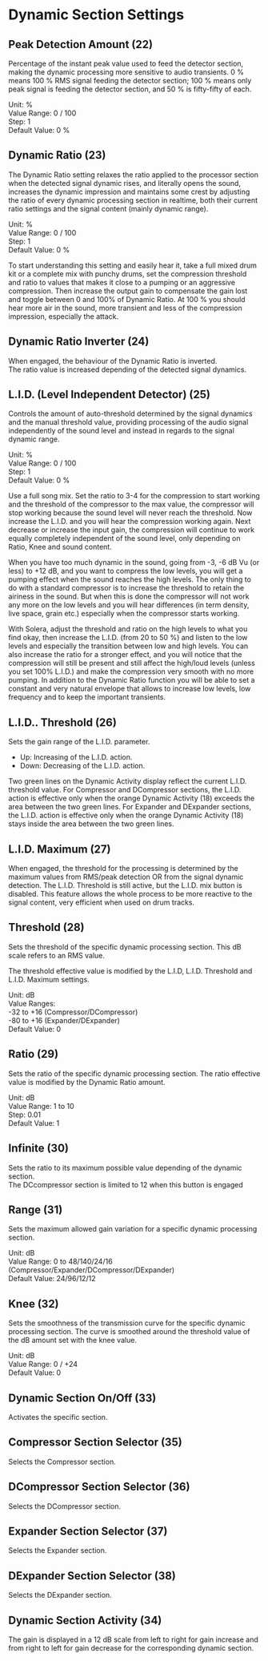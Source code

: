 # Dynamic Section Settings

## Peak Detection Amount (22)
Percentage of the instant peak value used to feed the detector section, making the dynamic processing more sensitive 
to audio transients.  0 % means 100 % RMS signal feeding the detector section; 100 % means only peak signal 
is feeding the detector section, and 50 % is fifty-fifty of each.

Unit: %  
Value Range: 0 / 100  
Step: 1  
Default Value: 0 %

## Dynamic Ratio (23)
The Dynamic Ratio setting relaxes the ratio applied to the processor section when the detected signal dynamic 
rises, and literally opens the sound, increases the dynamic impression and maintains some crest by adjusting 
the ratio of every dynamic processing section in realtime, both their current ratio settings and the signal content 
(mainly dynamic range).

Unit: %  
Value Range: 0 / 100  
Step: 1  
Default Value: 0 % 

:::{.callout-note}
To start understanding this setting and easily hear it, take a full mixed drum kit or a complete mix with punchy 
drums, set the compression threshold and ratio to values that makes it close to a pumping or an aggressive compression. Then increase the output gain to compensate the gain lost and toggle between 0 and 100% of Dynamic 
Ratio. At 100 % you should hear more air in the sound, more transient and less of the compression impression, 
especially the attack.
:::

## Dynamic Ratio Inverter (24)
When engaged, the behaviour of the Dynamic Ratio is inverted.  
The ratio value is increased depending of the detected signal dynamics.

## L.I.D. (Level Independent Detector) (25)
Controls the amount of auto-threshold determined by the signal dynamics and the manual threshold value, providing 
processing of the audio signal independently of the sound level and instead in regards to the signal dynamic 
range.

Unit: %  
Value Range: 0 / 100  
Step: 1  
Default Value: 0 % 

:::{.callout-note}
Use a full song mix. Set the ratio to 3-4 for the compression to start working and the threshold of the compressor 
to the max value, the compressor will stop working because the sound level will never reach the threshold. Now 
increase the L.I.D. and you will hear the compression working again. Next decrease or increase the input gain, the 
compression will continue to work equally completely independent of the sound level, only depending on Ratio, 
Knee and sound content.

When you have too much dynamic in the sound, going from -3, -6 dB Vu (or less) to +12 dB, and you want to compress the low levels, you will get a pumping effect when the sound reaches the high levels. The only thing to do 
with a standard compressor is to increase the threshold to retain the airiness in the sound. But when this is done 
the compressor will not work any more on the low levels and you will hear differences (in term density, live space, 
grain etc.) especially when the compressor starts working.

With Solera, adjust the threshold and ratio on the high levels to what you find okay, then increase the L.I.D. 
(from 20 to 50 %) and listen to the low levels and especially the transition between low and high levels. You can 
also increase the ratio for a stronger effect, and you will notice that the compression will still be present and still affect 
the high/loud levels (unless you set 100% L.I.D.) and make the compression very smooth with no more pumping. 
In addition to the Dynamic Ratio function you will be able to set a constant and very natural envelope that allows to 
increase low levels, low frequency and to keep the important transients.
:::

## L.I.D.. Threshold (26)
Sets the gain range of the L.I.D. parameter.

-  Up: Increasing of the L.I.D. action.
-  Down: Decreasing of the L.I.D. action.

Two green lines on the Dynamic Activity display reflect the current L.I.D. threshold value. For Compressor and 
DCompressor sections, the L.I.D. action is effective only when the orange Dynamic Activity (18) exceeds the area 
between the two green lines. For Expander and DExpander sections, the L.I.D. action is effective only when the orange 
Dynamic Activity (18) stays inside the area between the two green lines.

## L.I.D. Maximum (27)
When engaged, the threshold for the processing is determined by the maximum values from RMS/peak detection 
OR from the signal dynamic detection. The L.I.D. Threshold is still active, but the L.I.D. mix button is disabled. This 
feature allows the whole process to be more reactive to the signal content, very efficient when used on drum tracks.

## Threshold (28)
Sets the threshold of the specific dynamic processing section.
This dB scale refers to an RMS value. 

The threshold effective value is modified by the L.I.D, L.I.D. Threshold and L.I.D. Maximum settings.

Unit: dB  
Value Ranges:  
-32 to +16 (Compressor/DCompressor)  
-80 to +16 (Expander/DExpander)  
Default Value: 0

## Ratio (29)
Sets the ratio of the specific dynamic processing section. 
The ratio effective value is modified by the Dynamic Ratio amount.

Unit: dB  
Value Range: 1 to 10  
Step: 0.01  
Default Value: 1

## Infinite (30)
Sets the ratio to its maximum possible value depending of the dynamic section.  
The DCcompressor section is limited to 12 when this button is engaged

## Range (31)
Sets the maximum allowed gain variation for a specific dynamic processing section.

Unit: dB  
Value Range: 0 to 48/140/24/16 (Compressor/Expander/DCompressor/DExpander)  
Default Value: 24/96/12/12

## Knee (32)
Sets the smoothness of the transmission curve for the specific dynamic processing section. The curve is smoothed 
around the threshold value of the dB amount set with the knee value.

Unit: dB  
Value Range: 0 / +24  
Default Value: 0

## Dynamic Section On/Off (33)
Activates the specific section.

## Compressor Section Selector (35)
Selects the Compressor section.

## DCompressor Section Selector (36)
Selects the DCompressor section.

## Expander Section Selector (37)
Selects the Expander section.

## DExpander Section Selector (38)
Selects the DExpander section.

## Dynamic Section Activity (34)
The gain is displayed in a 12 dB scale from left to right for gain increase and from right to left for gain decrease for 
the corresponding dynamic section.

